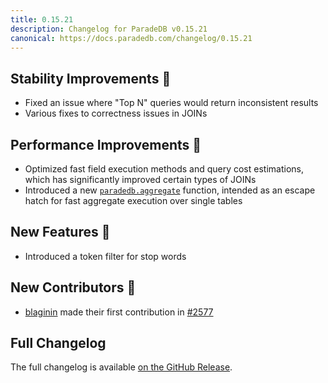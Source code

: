 ```yaml
---
title: 0.15.21
description: Changelog for ParadeDB v0.15.21
canonical: https://docs.paradedb.com/changelog/0.15.21
---
```


## Stability Improvements 💪

- Fixed an issue where "Top N" queries would return inconsistent results
- Various fixes to correctness issues in JOINs

## Performance Improvements 🚀

- Optimized fast field execution methods and query cost estimations, which has significantly improved certain types of JOINs
- Introduced a new [`paradedb.aggregate`](/documentation/aggregates/tantivy) function, intended as an escape hatch for fast aggregate
  execution over single tables

## New Features 🎉

- Introduced a token filter for stop words

## New Contributors 👋

- [blaginin](https://github.com/blaginin) made their first contribution in [#2577](https://github.com/paradedb/paradedb/pull/2577)

## Full Changelog

The full changelog is available [on the GitHub Release](https://github.com/paradedb/paradedb/releases/tag/v0.15.21).
